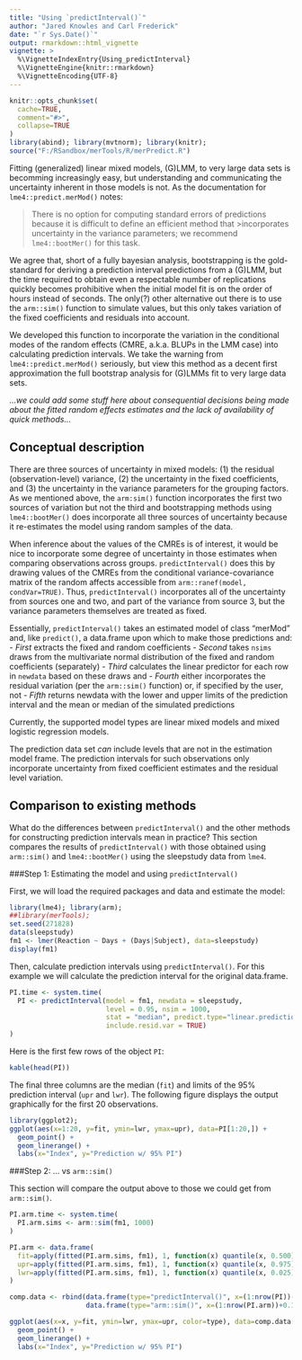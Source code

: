 ```yaml
---
title: "Using `predictInterval()`"
author: "Jared Knowles and Carl Frederick"
date: "`r Sys.Date()`"
output: rmarkdown::html_vignette
vignette: >
  %\VignetteIndexEntry{Using_predictInterval}
  %\VignetteEngine{knitr::rmarkdown}
  %\VignetteEncoding{UTF-8}
---
```


```r
knitr::opts_chunk$set(
  cache=TRUE,
  comment="#>",
  collapse=TRUE
)
library(abind); library(mvtnorm); library(knitr);
source("F:/RSandbox/merTools/R/merPredict.R")
```

Fitting (generalized) linear mixed models, (G)LMM, to very large data sets is becomming increasingly easy, but understanding and
communicating the uncertainty inherent in those models is not. As the documentation for `lme4::predict.merMod()` notes:

>There is no option for computing standard errors of predictions because it is difficult to define an efficient method that >incorporates uncertainty in the variance parameters; we recommend `lme4::bootMer()` for this task.

We agree that, short of a fully bayesian analysis, bootstrapping is the gold-standard for deriving a prediction interval 
predictions from a (G)LMM, but the time required to obtain even a respectable number of replications quickly becomes prohibitive when the initial model fit is on the order of hours instead of seconds. The only(?) other alternative out there is to use the `arm::sim()` function to simulate values, but this only takes variation of the fixed coefficients and residuals into account. 

We developed this function to incorporate the variation in the conditional modes of the random effects (CMRE, a.k.a. BLUPs in the LMM case) into calculating prediction intervals. We take the warning from `lme4::predict.merMod()` seriously, but view this method as a decent first approximation the full bootstrap analysis for (G)LMMs fit to very large data sets.

*...we could add some stuff here about consequential decisions being made about the fitted random effects estimates and the lack of availability of quick methods...*

## Conceptual description

There are three sources of uncertainty in mixed models:
  (1) the residual (observation-level) variance,
  (2) the uncertainty in the fixed coefficients, and
  (3) the uncertainty in the variance parameters for the grouping factors.
As we mentioned above, the `arm:sim()` function incorporates the first two sources of variation but not the third and bootstrapping methods using `lme4::bootMer()` does incorporate all three sources of uncertainty because it re-estimates the model using random samples of the data.

When inference about the values of the CMREs is of interest, it would be nice to incorporate some degree of uncertainty in 
those estimates when comparing observations across groups. `predictInterval()` does this by drawing values of the CMREs from 
the conditional variance-covariance matrix of the random affects accessible from `arm::ranef(model, condVar=TRUE)`. Thus, `predictInterval()` incorporates all of the uncertainty from sources one and two, and part of the variance from source 3, but the variance parameters themselves are treated as fixed.

Essentially, `predictInterval()` takes an estimated model of class "merMod" and, like `predict()`, a data.frame upon which
to make those predictions and:
  - *First*  extracts the fixed and random coefficients
  - *Second* takes `nsims` draws from the multivariate normal distribution of the fixed and random coefficients (separately)
  - *Third*  calculates the linear predictor for each row in `newdata` based on these draws and
  - *Fourth* either incorporates the residual variation (per the `arm::sim()` function) or, if specified by the user, not
  - *Fifth*  returns newdata with the lower and upper limits of the prediction interval and the mean or median of the simulated              predictions

Currently, the supported model types are linear mixed models and mixed logistic regression models.  

The prediction data set *can* include levels that are not in the estimation model frame. The prediction intervals for such observations only incorporate uncertainty from fixed coefficient estimates and the residual level variation.

## Comparison to existing methods

What do the differences between `predictInterval()` and the other methods for constructing prediction intervals mean in practice?  This section compares the results of `predictInterval()` with those obtained using `arm::sim()` and `lme4::bootMer()` using the sleepstudy data from `lme4`.

###Step 1: Estimating the model and using `predictInterval()`

First, we will load the required packages and data and estimate the model:

```r
library(lme4); library(arm); 
##library(merTools);
set.seed(271828)
data(sleepstudy)
fm1 <- lmer(Reaction ~ Days + (Days|Subject), data=sleepstudy)
display(fm1)
```

Then, calculate prediction intervals using `predictInterval()`.  For this example we will calculate the prediction interval for the original data.frame.

```r
PI.time <- system.time(
  PI <- predictInterval(model = fm1, newdata = sleepstudy, 
                        level = 0.95, nsim = 1000,
                        stat = "median", predict.type="linear.prediction",
                        include.resid.var = TRUE)
)
```

Here is the first few rows of the object `PI`:
```r
kable(head(PI))
```

The final three columns are the median (`fit`) and limits of the 95% prediction interval (`upr` and `lwr`). The following figure displays the output graphically for the first 20 observations.

```r
library(ggplot2);
ggplot(aes(x=1:20, y=fit, ymin=lwr, ymax=upr), data=PI[1:20,]) +
  geom_point() + 
  geom_linerange() +
  labs(x="Index", y="Prediction w/ 95% PI")
```

###Step 2: ... vs `arm::sim()`

This section will compare the output above to those we could get from `arm::sim()`.

```r
PI.arm.time <- system.time(
  PI.arm.sims <- arm::sim(fm1, 1000)
)

PI.arm <- data.frame(
  fit=apply(fitted(PI.arm.sims, fm1), 1, function(x) quantile(x, 0.500)),
  upr=apply(fitted(PI.arm.sims, fm1), 1, function(x) quantile(x, 0.975)),
  lwr=apply(fitted(PI.arm.sims, fm1), 1, function(x) quantile(x, 0.025))
)

comp.data <- rbind(data.frame(type="predictInterval()", x=(1:nrow(PI))-0.1, PI[,4:6]),
                   data.frame(type="arm::sim()", x=(1:nrow(PI.arm))+0.1, PI.arm))

ggplot(aes(x=x, y=fit, ymin=lwr, ymax=upr, color=type), data=comp.data[c(1:20,181:200),]) +
  geom_point() + 
  geom_linerange() +
  labs(x="Index", y="Prediction w/ 95% PI")
          
              
```


